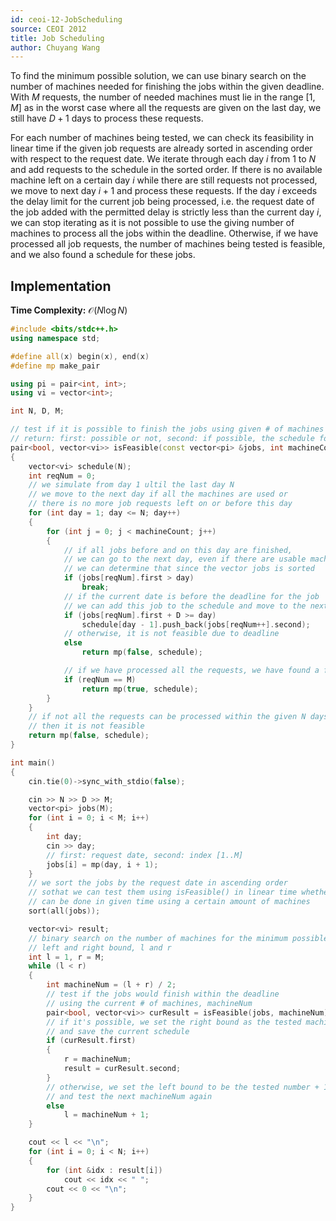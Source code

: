 ```yaml
---
id: ceoi-12-JobScheduling
source: CEOI 2012
title: Job Scheduling
author: Chuyang Wang
---
```


To find the minimum possible solution, we can use binary search on the number of machines needed for finishing the jobs within the given deadline. With $M$ requests, the number of needed machines must lie in the range $[1, M]$ as in the worst case where all the requests are given on the last day, we still have $D + 1$ days to process these requests. 

For each number of machines being tested, we can check its feasibility in linear time if the given job requests are already sorted in ascending order with respect to the request date. We iterate through each day $i$ from $1$ to $N$ and add requests to the schedule in the sorted order. If there is no available machine left on a certain day $i$ while there are still requests not processed, we move to next day $i+1$ and process these requests. If the day $i$ exceeds the delay limit for the current job being processed, i.e. the request date of the job added with the permitted delay is strictly less than the current day $i$, we can stop iterating as it is not possible to use the giving number of machines to process all the jobs within the deadline. Otherwise, if we have processed all job requests, the number of machines being tested is feasible, and we also found a schedule for these jobs. 

## Implementation

**Time Complexity:** $\mathcal{O}(N \log N)$

<LanguageSection>

<CPPSection>

```cpp
#include <bits/stdc++.h>
using namespace std;

#define all(x) begin(x), end(x)
#define mp make_pair

using pi = pair<int, int>;
using vi = vector<int>;

int N, D, M;

// test if it is possible to finish the jobs using given # of machines
// return: first: possible or not, second: if possible, the schedule for the jobs
pair<bool, vector<vi>> isFeasible(const vector<pi> &jobs, int machineCount)
{
	vector<vi> schedule(N);
	int reqNum = 0;
	// we simulate from day 1 ultil the last day N
	// we move to the next day if all the machines are used or
	// there is no more job requests left on or before this day
	for (int day = 1; day <= N; day++)
	{
		for (int j = 0; j < machineCount; j++)
		{
			// if all jobs before and on this day are finished,
			// we can go to the next day, even if there are usable machines left
			// we can determine that since the vector jobs is sorted
			if (jobs[reqNum].first > day)
				break;
			// if the current date is before the deadline for the job
			// we can add this job to the schedule and move to the next job request
			if (jobs[reqNum].first + D >= day)
				schedule[day - 1].push_back(jobs[reqNum++].second);
			// otherwise, it is not feasible due to deadline
			else
				return mp(false, schedule);

			// if we have processed all the requests, we have found a feasible sol
			if (reqNum == M)
				return mp(true, schedule);
		}
	}
	// if not all the requests can be processed within the given N days,
	// then it is not feasible
	return mp(false, schedule);
}

int main()
{
	cin.tie(0)->sync_with_stdio(false);

	cin >> N >> D >> M;
	vector<pi> jobs(M);
	for (int i = 0; i < M; i++)
	{
		int day;
		cin >> day;
		// first: request date, second: index [1..M]
		jobs[i] = mp(day, i + 1);
	}
	// we sort the jobs by the request date in ascending order
	// sothat we can test them using isFeasible() in linear time whether they
	// can be done in given time using a certain amount of machines
	sort(all(jobs));

	vector<vi> result;
	// binary search on the number of machines for the minimum possible solution
	// left and right bound, l and r
	int l = 1, r = M;
	while (l < r)
	{
		int machineNum = (l + r) / 2;
		// test if the jobs would finish within the deadline
		// using the current # of machines, machineNum
		pair<bool, vector<vi>> curResult = isFeasible(jobs, machineNum);
		// if it's possible, we set the right bound as the tested machine number
		// and save the current schedule
		if (curResult.first)
		{
			r = machineNum;
			result = curResult.second;
		}
		// otherwise, we set the left bound to be the tested number + 1
		// and test the next machineNum again
		else
			l = machineNum + 1;
	}

	cout << l << "\n";
	for (int i = 0; i < N; i++)
	{
		for (int &idx : result[i])
			cout << idx << " ";
		cout << 0 << "\n";
	}
}
```

</CPPSection>


</LanguageSection>
